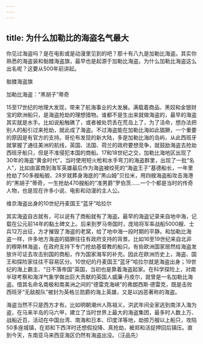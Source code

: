 ```yaml
---
---
---
```

title: 为什么加勒比的海盗名气最大
---




你见过海盗吗？是在电影或是动漫里见到的吧？那十有八九是加勒比海盗。其实你熟悉的海盗装和骷髅海盗旗，最早也是起源于加勒比海盗。为什么加勒比海盗这么出名呢？这要从500年前讲起。

骷髅海盗旗



加勒比海盗：“黑胡子”蒂奇



15至17世纪的地理大发现，带来了航海事业的大发展。满载着商品、黑奴和金银财宝的欧洲船只，是海盗抢劫的理想猎物。谁都不是生出来就做海盗的，最早的海盗其实就是水手。比如说船触礁了，或者被处罚丢在荒岛上了，为了活命，想办法把别人的船引过来抢劫，就此成了海盗。不过海盗能在加勒比海如此猖獗，一个重要的原因是有官方的支持。哥伦布发现的新大陆，多是加勒比海的岛屿，从此西班牙就掌握了通往美洲的航线，英国、法国、荷兰的政府要想竞争，就鼓励海盗去抢劫西班牙船只，但是不准侵犯本国的商船。17和18世纪之交，加勒比海地区出现了30年的海盗“黄金时代”，当时使用短火枪和水手弯刀的海盗群里，出现了一批“名人”，比如由富商到海军英雄最后作为海盗被绞死的“海盗王子”基德船长，一年里抢劫了50多艘船舰、28岁就葬身海底的“黑山姆”贝拉米，用四艘海盗船攻击海港的“黑胡子”蒂奇，一生抢劫470艘船的“准男爵”罗伯茨……一个个都是当时的传奇人物，也是现在许多小说、电影和动漫的主人公。

维京海盗出身的10世纪丹麦国王“蓝牙”哈拉尔



其实海盗自古就有，可以说有了商船就有了海盗。最早的海盗记录来自地中海，记载在公元前14年的黏土碑文上。后来到罗马帝国时，庞培将军率战船5000艘、士兵12万出征，方才摧毁了海盗的老窝，给了地中海一段时期的平静。和加勒比海盗一样，许多地方海盗的猖獗往往有政府支持的背景。比如16至19世纪来自北非的穆斯林海盗，在政府支持下专门抢劫基督教的船只。有些欧洲国家居然给海盗发放许可证去攻击别国的商船，作为国家海军的补充。因此在欧洲历史上，海盗、国王和探险家往往不容易区分。10世纪的丹麦国王“蓝牙”哈拉尔就是海盗出身；19世纪的海上霸主、“日不落帝国”英国，当初也是靠着海盗起家。在科学探险上，对南半球考察和海洋气象学做出巨大贡献的英国人威廉·丹皮尔，就曾是一名加勒比海盗。借其名命名南极和南美洲之间的“德雷克海峡”的弗朗西斯·德雷克，既是击败西班牙“无敌舰队”被封为英格兰勋爵的海上英雄，又是以凶恶著称的海盗。

海盗当然不只是西方才有。比如明朝潮州人陈祖义，洪武年间全家逃到南洋入海为盗，在马来半岛的马六甲，建立了当时世界上最大的海盗集团，最多时人数上万、战船近百，活动在中国台湾、南海和日本、印度洋等地，劫掠万艘以上船只，攻陷50多座城镇，在郑和下西洋时还想假投降、真抢劫，被郑和活捉押回后镇压。直到今天，东南亚马来西亚海区仍然有海盗出没。（汪品先）